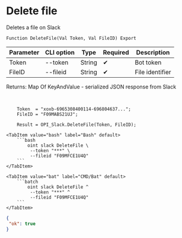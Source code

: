 ﻿---
sidebar_position: 4
description: Delete file and other functions to work with Slack in the Open Integration Package, a free open-source integration library for 1C:Enterprise 8, OneScript and CLI
keywords: [1C, 1С, 1С:Enterprise, 1С:Enterprise 8.3, API, Integration, Services, Exchange, OneScript, CLI, Slack]
---


# Delete file
 Deletes a file on Slack



`Function DeleteFile(Val Token, Val FileID) Export`

  | Parameter | CLI option | Type | Required | Description |
  |-|-|-|-|-|
  | Token | --token | String | &#x2714; | Bot token |
  | FileID | --fileid | String | &#x2714; | File identifier |

  
  Returns:  Map Of KeyAndValue - serialized JSON response from Slack

<br/>



```bsl title="1C:Enterprise/OneScript code example"
    Token  = "xoxb-6965308400114-696804637...";
    FileID = "F09MABS21UJ";

    Result = OPI_Slack.DeleteFile(Token, FileID);
```
 

 <Tabs>
  
    <TabItem value="bash" label="Bash" default>
        ```bash
            oint slack DeleteFile \
             --token "***" \
             --fileid "F09MFCE1U4Q"
        ```
    </TabItem>
  
    <TabItem value="bat" label="CMD/Bat" default>
        ```batch
            oint slack DeleteFile ^
             --token "***" ^
             --fileid "F09MFCE1U4Q"
        ```
    </TabItem>
</Tabs>


```json title="Result"
{
 "ok": true
}
```
